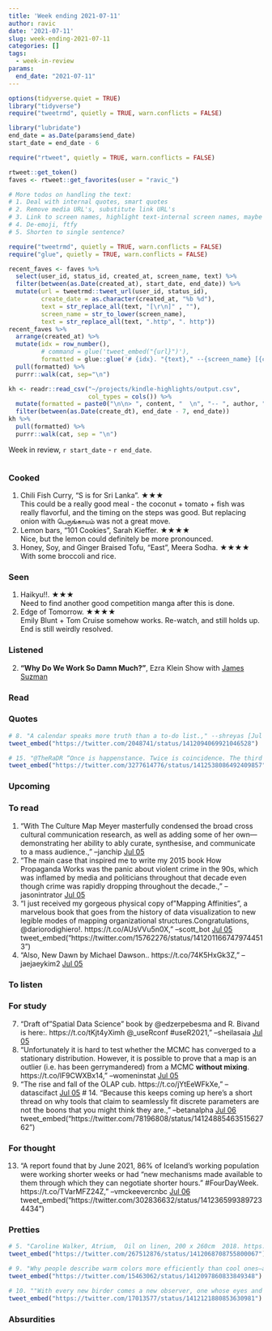 ```yaml
---
title: 'Week ending 2021-07-11'
author: ravic
date: '2021-07-11'
slug: week-ending-2021-07-11
categories: []
tags:
  - week-in-review
params:
  end_date: "2021-07-11"
---
```


```r
options(tidyverse.quiet = TRUE)
library("tidyverse")
require("tweetrmd", quietly = TRUE, warn.conflicts = FALSE)
```
```r
library("lubridate")
end_date = as.Date(params$end_date)
start_date = end_date - 6
```
```r
require("rtweet", quietly = TRUE, warn.conflicts = FALSE)

rtweet::get_token()
faves <- rtweet::get_favorites(user = "ravic_")
```
```r
# More todos on handling the text: 
# 1. Deal with internal quotes, smart quotes
# 2. Remove media URL's, substitute link URL's
# 3. Link to screen names, highlight text-internal screen names, maybe real names
# 4. De-emoji, ftfy
# 5. Shorten to single sentence?

require("tweetrmd", quietly = TRUE, warn.conflicts = FALSE)
require("glue", quietly = TRUE, warn.conflicts = FALSE)

recent_faves <- faves %>%
  select(user_id, status_id, created_at, screen_name, text) %>%
  filter(between(as.Date(created_at), start_date, end_date)) %>%
  mutate(url = tweetrmd::tweet_url(user_id, status_id),
         create_date = as.character(created_at, "%b %d"),
         text = str_replace_all(text, "[\r\n]" , ""),
         screen_name = str_to_lower(screen_name),
         text = str_replace_all(text, ".http", ". http")) 
recent_faves %>% 
  arrange(created_at) %>%  
  mutate(idx = row_number(),
         # command = glue('tweet_embed("{url}")'),
         formatted = glue::glue('# {idx}. "{text}," --{screen_name} [{create_date}]({url})\ntweet_embed("{url}")\n\n')) %>%
  pull(formatted) %>% 
  purrr::walk(cat, sep="\n")
```
```r
kh <- readr::read_csv("~/projects/kindle-highlights/output.csv",
                      col_types = cols()) %>%
  mutate(formatted = paste0("\n\n> ", content, "  \n", "-- ", author, ", ", title)) %>%
  filter(between(as.Date(create_dt), end_date - 7, end_date)) 
kh %>%
  pull(formatted) %>%
  purrr::walk(cat, sep = "\n")
```

<!--
Harvest:
1.  Chrome history
2.  NYT
3.  Netflix, Amazon Prime
4.  Kindle highlights
-->







Week in review, `r start_date` - `r end_date`.

<!--more--> 
<script src="/rmarkdown-libs/twitter-widget/widgets.js"></script>


```r

```


### Cooked

1.  Chili Fish Curry, "S is for Sri Lanka". ★★★  
    This could be a really good meal - the coconut + tomato + fish was really 
    flavorful, and the timing on the steps was good. But replacing onion with
    பெருங்காயம் was not a great move.
2.  Lemon bars, "101 Cookies", Sarah Kieffer. ★★★★     
    Nice, but the lemon could definitely be more pronounced.
3.  Honey, Soy, and Ginger Braised Tofu, "East", Meera Sodha. ★★★★  
    With some broccoli and rice.

    
### Seen

1.  Haikyu!!. ★★★  
    Need to find another good competition manga after this is done.
2.  Edge of Tomorrow. ★★★★  
    Emily Blunt + Tom Cruise somehow works. Re-watch, and still holds up. End 
    is still weirdly resolved.


### Listened

2.  **"Why Do We Work So Damn Much?"**, Ezra Klein Show with [James Suzman](https://www.nytimes.com/2021/06/29/opinion/ezra-klein-podcast-james-suzman.html)


### Read



### Quotes

```r
# 8. "A calendar speaks more truth than a to-do list.," --shreyas [Jul 05](https://twitter.com/2048741/status/1412094069921046528)
tweet_embed("https://twitter.com/2048741/status/1412094069921046528")

# 15. "@TheRaDR “Once is happenstance. Twice is coincidence. The third time it’s enemy action.”     - Auric Goldfinger," --egalitare [Jul 06](https://twitter.com/3277614776/status/1412538086492409857)
tweet_embed("https://twitter.com/3277614776/status/1412538086492409857")

```

### Upcoming



### To read
<!--starts at 30-->

1. "With The Culture Map Meyer masterfully condensed the broad cross cultural communication research, as well as adding some of her own—demonstrating her ability to ably curate, synthesise, and communicate to a mass audience.," --janchip [Jul 05](https://twitter.com/14491008/status/1411885246295928844)
2. "The main case that inspired me to write my 2015 book How Propaganda Works was the panic about violent crime in the 90s, which was inflamed by media and politicians throughout that decade even though crime was rapidly dropping throughout the decade.," --jasonintrator [Jul 05](https://twitter.com/1726682706/status/1411918801432727554)
3. "I just received my gorgeous physical copy of "Mapping Affinities", a marvelous book that goes from the history of data visualization to new legible modes of mapping organizational structures.Congratulations, @dariorodighiero!. https://t.co/AUsVVu5n0X," --scott_bot [Jul 05](https://twitter.com/15762276/status/1412011667479744513)
tweet_embed("https://twitter.com/15762276/status/1412011667479744513")
4. "Also, New Dawn by Michael Dawson.. https://t.co/74K5HxGk3Z," --jaejaeykim2 [Jul 05](https://twitter.com/968294068559097856/status/1412036741096120327)




### To listen



### For study
7. "Draft of "Spatial Data Science" book by @edzerpebesma and R. Bivand is here:. https://t.co/tKjt4yXimh @_useRconf #useR2021," --sheilasaia [Jul 05](https://twitter.com/2907277769/status/1412083601026519042)
11. "Unfortunately it is hard to test whether the MCMC has converged to a stationary distribution. However, it is possible to prove that a map is an outlier (i.e. has been gerrymandered) from a MCMC **without mixing**. https://t.co/lF9CWXBx14," --womeninstat [Jul 05](https://twitter.com/1217315090/status/1412137661352103939)
12. "The rise and fall of the OLAP cub. https://t.co/jYtEeWFkXe," --datascifact [Jul 05](https://twitter.com/220139885/status/1412150866128293893)
# 14. "Because this keeps coming up here's a short thread on why tools that claim to seamlessly fit discrete parameters are not the boons that you might think they are.," --betanalpha [Jul 06](https://twitter.com/78196808/status/1412488546351562762)
tweet_embed("https://twitter.com/78196808/status/1412488546351562762")


### For thought

13. "A report found that by June 2021, 86% of Iceland's working population were working shorter weeks or had “new mechanisms made available to them through which they can negotiate shorter hours." #FourDayWeek. https://t.co/TVarMFZ24Z," --vmckeevercnbc [Jul 06](https://twitter.com/302836632/status/1412365993897234434)
tweet_embed("https://twitter.com/302836632/status/1412365993897234434")






<!--### Project seeds, courses -->



<!--### To watch-->




### Pretties

```r
# 5. "Caroline Walker, Atrium,  Oil on linen, 200 x 260cm  2018. https://t.co/gsOuKIm7Dz," --rabihalameddine [Jul 05](https://twitter.com/267512876/status/1412068708755800067)
tweet_embed("https://twitter.com/267512876/status/1412068708755800067")

# 9. "Why people describe warm colors more efficiently than cool ones—across 110 languages! Nice research on color terms, with elegant visualizations and a new use for a classic ML data set.Paper:. https://t.co/nA91mVS8aiSummary:. https://t.co/qzLf0G9B2Y  (h/t @timhwang &amp; @emollick). https://t.co/GlPsjP0Gmx," --wattenberg [Jul 05](https://twitter.com/15463062/status/1412097860833849348)
tweet_embed("https://twitter.com/15463062/status/1412097860833849348")

# 10. ""With every new birder comes a new observer, one whose eyes and ears are aimed toward that which is small and fragile and alive."I wrote about birding's post-pandemic boom, and how cities might benefit from this new generation of noticers. https://t.co/klsaniwBqT," --blprnt [Jul 05](https://twitter.com/17013577/status/1412121880853630981)
tweet_embed("https://twitter.com/17013577/status/1412121880853630981")
```


### Absurdities

```r
```

<!--### Poem-->


